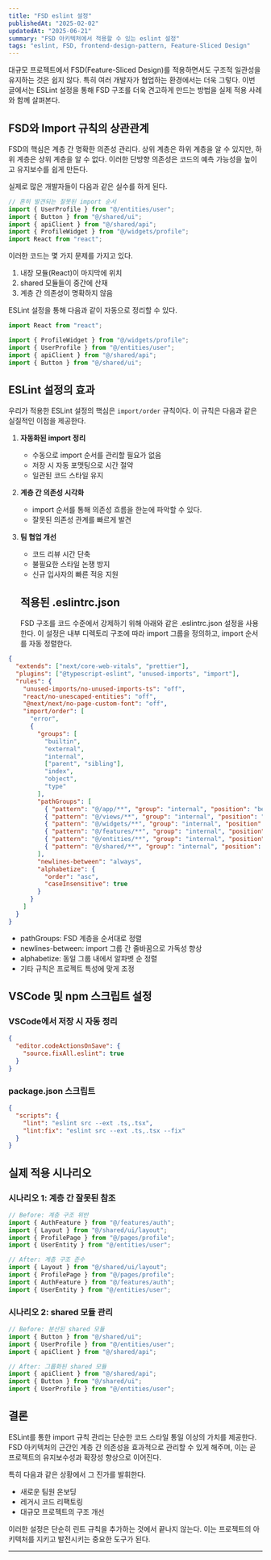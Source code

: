 ```yaml
---
title: "FSD eslint 설정"
publishedAt: "2025-02-02"
updatedAt: "2025-06-21"
summary: "FSD 아키텍처에서 적용할 수 있는 eslint 설정"
tags: "eslint, FSD, frontend-design-pattern, Feature-Sliced Design"
---
```


대규모 프로젝트에서 FSD(Feature-Sliced Design)를 적용하면서도 구조적 일관성을 유지하는 것은 쉽지 않다. 특히 여러 개발자가 협업하는 환경에서는 더욱 그렇다. 이번 글에서는 ESLint 설정을 통해 FSD 구조를 더욱 견고하게 만드는 방법을 실제 적용 사례와 함께 살펴본다.

## FSD와 Import 규칙의 상관관계

FSD의 핵심은 계층 간 명확한 의존성 관리다. 상위 계층은 하위 계층을 알 수 있지만, 하위 계층은 상위 계층을 알 수 없다. 이러한 단방향 의존성은 코드의 예측 가능성을 높이고 유지보수를 쉽게 만든다.

실제로 많은 개발자들이 다음과 같은 실수를 하게 된다.

```typescript
// 흔히 발견되는 잘못된 import 순서
import { UserProfile } from "@/entities/user";
import { Button } from "@/shared/ui";
import { apiClient } from "@/shared/api";
import { ProfileWidget } from "@/widgets/profile";
import React from "react";
```

이러한 코드는 몇 가지 문제를 가지고 있다.

1. 내장 모듈(React)이 마지막에 위치
2. shared 모듈들이 중간에 산재
3. 계층 간 의존성이 명확하지 않음

ESLint 설정을 통해 다음과 같이 자동으로 정리할 수 있다.

```typescript
import React from "react";

import { ProfileWidget } from "@/widgets/profile";
import { UserProfile } from "@/entities/user";
import { apiClient } from "@/shared/api";
import { Button } from "@/shared/ui";
```

## ESLint 설정의 효과

우리가 적용한 ESLint 설정의 핵심은 `import/order` 규칙이다. 이 규칙은 다음과 같은 실질적인 이점을 제공한다.

1. **자동화된 import 정리**

   - 수동으로 import 순서를 관리할 필요가 없음
   - 저장 시 자동 포맷팅으로 시간 절약
   - 일관된 코드 스타일 유지

2. **계층 간 의존성 시각화**

   - import 순서를 통해 의존성 흐름을 한눈에 파악할 수 있다.
   - 잘못된 의존성 관계를 빠르게 발견

3. **팀 협업 개선**
   - 코드 리뷰 시간 단축
   - 불필요한 스타일 논쟁 방지
   - 신규 입사자의 빠른 적응 지원

   ## 적용된 .eslintrc.json

   FSD 구조를 코드 수준에서 강제하기 위해 아래와 같은 .eslintrc.json 설정을 사용한다. 이 설정은 내부 디렉토리 구조에 따라 import 그룹을 정의하고, import 순서를 자동 정렬한다.

```json
{
  "extends": ["next/core-web-vitals", "prettier"],
  "plugins": ["@typescript-eslint", "unused-imports", "import"],
  "rules": {
    "unused-imports/no-unused-imports-ts": "off",
    "react/no-unescaped-entities": "off",
    "@next/next/no-page-custom-font": "off",
    "import/order": [
      "error",
      {
        "groups": [
          "builtin",
          "external",
          "internal",
          ["parent", "sibling"],
          "index",
          "object",
          "type"
        ],
        "pathGroups": [
          { "pattern": "@/app/**", "group": "internal", "position": "before" },
          { "pattern": "@/views/**", "group": "internal", "position": "before" },
          { "pattern": "@/widgets/**", "group": "internal", "position": "before" },
          { "pattern": "@/features/**", "group": "internal", "position": "before" },
          { "pattern": "@/entities/**", "group": "internal", "position": "before" },
          { "pattern": "@/shared/**", "group": "internal", "position": "before" }
        ],
        "newlines-between": "always",
        "alphabetize": {
          "order": "asc",
          "caseInsensitive": true
        }
      }
    ]
  }
}

```

- pathGroups: FSD 계층을 순서대로 정렬
- newlines-between: import 그룹 간 줄바꿈으로 가독성 향상
- alphabetize: 동일 그룹 내에서 알파벳 순 정렬
- 기타 규칙은 프로젝트 특성에 맞게 조정


## VSCode 및 npm 스크립트 설정

### VSCode에서 저장 시 자동 정리

```json
{
  "editor.codeActionsOnSave": {
    "source.fixAll.eslint": true
  }
}
```

### package.json 스크립트

```json
{
  "scripts": {
    "lint": "eslint src --ext .ts,.tsx",
    "lint:fix": "eslint src --ext .ts,.tsx --fix"
  }
}
```

## 실제 적용 시나리오

### 시나리오 1: 계층 간 잘못된 참조

```typescript
// Before: 계층 구조 위반
import { AuthFeature } from "@/features/auth";
import { Layout } from "@/shared/ui/layout";
import { ProfilePage } from "@/pages/profile";
import { UserEntity } from "@/entities/user";

// After: 계층 구조 준수
import { Layout } from "@/shared/ui/layout";
import { ProfilePage } from "@/pages/profile";
import { AuthFeature } from "@/features/auth";
import { UserEntity } from "@/entities/user";
```

### 시나리오 2: shared 모듈 관리

```typescript
// Before: 분산된 shared 모듈
import { Button } from "@/shared/ui";
import { UserProfile } from "@/entities/user";
import { apiClient } from "@/shared/api";

// After: 그룹화된 shared 모듈
import { apiClient } from "@/shared/api";
import { Button } from "@/shared/ui";
import { UserProfile } from "@/entities/user";
```


## 결론

ESLint를 통한 import 규칙 관리는 단순한 코드 스타일 통일 이상의 가치를 제공한다. FSD 아키텍처의 근간인 계층 간 의존성을 효과적으로 관리할 수 있게 해주며, 이는 곧 프로젝트의 유지보수성과 확장성 향상으로 이어진다.

특히 다음과 같은 상황에서 그 진가를 발휘한다.

- 새로운 팀원 온보딩
- 레거시 코드 리팩토링
- 대규모 프로젝트의 구조 개선

이러한 설정은 단순히 린트 규칙을 추가하는 것에서 끝나지 않는다. 이는 프로젝트의 아키텍처를 지키고 발전시키는 중요한 도구가 된다.

---

